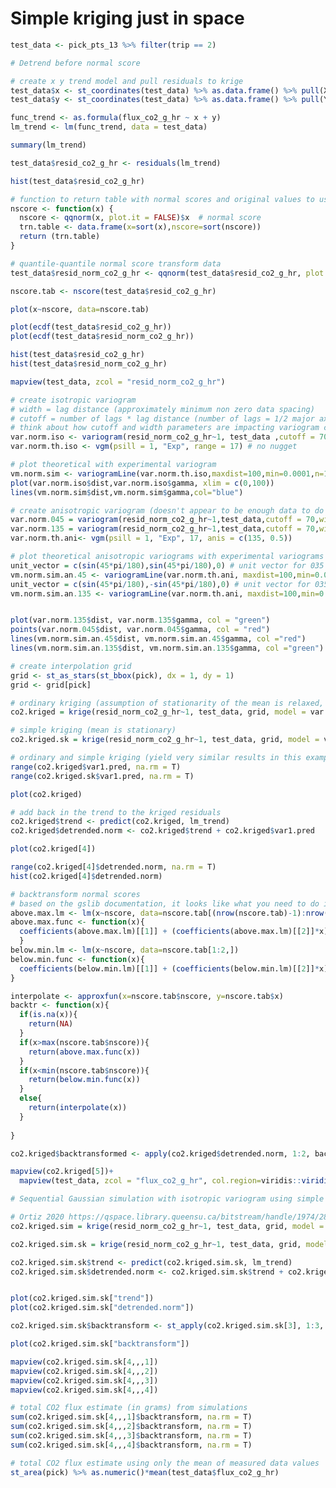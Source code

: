 # Simple kriging just in space


```r
test_data <- pick_pts_13 %>% filter(trip == 2)

# Detrend before normal score

# create x y trend model and pull residuals to krige
test_data$x <- st_coordinates(test_data) %>% as.data.frame() %>% pull(X)
test_data$y <- st_coordinates(test_data) %>% as.data.frame() %>% pull(Y)

func_trend <- as.formula(flux_co2_g_hr ~ x + y)
lm_trend <- lm(func_trend, data = test_data)

summary(lm_trend)

test_data$resid_co2_g_hr <- residuals(lm_trend)

hist(test_data$resid_co2_g_hr)

# function to return table with normal scores and original values to use for backtransform later
nscore <- function(x) {                       
  nscore <- qqnorm(x, plot.it = FALSE)$x  # normal score 
  trn.table <- data.frame(x=sort(x),nscore=sort(nscore))
  return (trn.table)
}

# quantile-quantile normal score transform data
test_data$resid_norm_co2_g_hr <- qqnorm(test_data$resid_co2_g_hr, plot.it = F)$x

nscore.tab <- nscore(test_data$resid_co2_g_hr)

plot(x~nscore, data=nscore.tab)

plot(ecdf(test_data$resid_co2_g_hr))
plot(ecdf(test_data$resid_norm_co2_g_hr))

hist(test_data$resid_co2_g_hr)
hist(test_data$resid_norm_co2_g_hr)

mapview(test_data, zcol = "resid_norm_co2_g_hr")
```

```r
# create isotropic variogram
# width = lag distance (approximately minimum non zero data spacing)
# cutoff = number of lags * lag distance (number of lags = 1/2 major axis/lag distance)
# think about how cutoff and width parameters are impacting variogram calculation
var.norm.iso <- variogram(resid_norm_co2_g_hr~1, test_data ,cutoff = 70 ,width = 14)
var.norm.th.iso <- vgm(psill = 1, "Exp", range = 17) # no nugget

# plot theoretical with experimental variogram
vm.norm.sim <- variogramLine(var.norm.th.iso,maxdist=100,min=0.0001,n=100, covariance=FALSE)
plot(var.norm.iso$dist,var.norm.iso$gamma, xlim = c(0,100))
lines(vm.norm.sim$dist,vm.norm.sim$gamma,col="blue") 

# create anisotropic variogram (doesn't appear to be enough data to do this/not well supported with residuals of gaussian transformed model)
var.norm.045 = variogram(resid_norm_co2_g_hr~1,test_data,cutoff = 70,width =14,alpha = 45.0,tol.hor=22.5) # 045 directional 
var.norm.135 = variogram(resid_norm_co2_g_hr~1,test_data,cutoff = 70,width =14,alpha = 135.0,tol.hor=22.5) # 135 directional
var.norm.th.ani<- vgm(psill = 1, "Exp", 17, anis = c(135, 0.5))

# plot theoretical anisotropic variograms with experimental variograms
unit_vector = c(sin(45*pi/180),sin(45*pi/180),0) # unit vector for 035 azimuth
vm.norm.sim.an.45 <- variogramLine(var.norm.th.ani, maxdist=100,min=0.0001,n=100, covariance=FALSE, dir=unit_vector)
unit_vector = c(sin(45*pi/180),-sin(45*pi/180),0) # unit vector for 035 azimuth
vm.norm.sim.an.135 <- variogramLine(var.norm.th.ani, maxdist=100,min=0.0001,n=100, covariance=FALSE, dir=unit_vector)


plot(var.norm.135$dist, var.norm.135$gamma, col = "green")
points(var.norm.045$dist, var.norm.045$gamma, col = "red")
lines(vm.norm.sim.an.45$dist, vm.norm.sim.an.45$gamma, col ="red")
lines(vm.norm.sim.an.135$dist, vm.norm.sim.an.135$gamma, col ="green")
```

```r
# create interpolation grid
grid <- st_as_stars(st_bbox(pick), dx = 1, dy = 1)
grid <- grid[pick]

# ordinary kriging (assumption of stationarity of the mean is relaxed, mean is estimated locally)
co2.kriged = krige(resid_norm_co2_g_hr~1, test_data, grid, model = var.norm.th.iso,maxdist = Inf,nmin = 0,omax=Inf) 

# simple kriging (mean is stationary)
co2.kriged.sk = krige(resid_norm_co2_g_hr~1, test_data, grid, model = var.norm.th.iso,maxdist = Inf,nmin = 0,omax=Inf, beta = mean(test_data$resid_norm_co2_g_hr)) 

# ordinary and simple kriging (yield very similar results in this example)
range(co2.kriged$var1.pred, na.rm = T)
range(co2.kriged.sk$var1.pred, na.rm = T)

plot(co2.kriged)

# add back in the trend to the kriged residuals
co2.kriged$trend <- predict(co2.kriged, lm_trend)
co2.kriged$detrended.norm <- co2.kriged$trend + co2.kriged$var1.pred

plot(co2.kriged[4])

range(co2.kriged[4]$detrended.norm, na.rm = T)
hist(co2.kriged[4]$detrended.norm)

# backtransform normal scores
# based on the gslib documentation, it looks like what you need to do is for each point interpolate between points in the normal score table and use an extrapolation function (possibly linear?) for points beyond the range
above.max.lm <- lm(x~nscore, data=nscore.tab[(nrow(nscore.tab)-1):nrow(nscore.tab),])
above.max.func <- function(x){
  coefficients(above.max.lm)[[1]] + (coefficients(above.max.lm)[[2]]*x)
  }
below.min.lm <- lm(x~nscore, data=nscore.tab[1:2,])
below.min.func <- function(x){
  coefficients(below.min.lm)[[1]] + (coefficients(below.min.lm)[[2]]*x)
}

interpolate <- approxfun(x=nscore.tab$nscore, y=nscore.tab$x)
backtr <- function(x){
  if(is.na(x)){
    return(NA)
  }
  if(x>max(nscore.tab$nscore)){
    return(above.max.func(x))
  }
  if(x<min(nscore.tab$nscore)){
    return(below.min.func(x))
  }
  else{
    return(interpolate(x))
  }
    
}

co2.kriged$backtransformed <- apply(co2.kriged$detrended.norm, 1:2, backtr)

mapview(co2.kriged[5])+
  mapview(test_data, zcol = "flux_co2_g_hr", col.region=viridis::viridis_pal(option = "A"))
```

```r
# Sequential Gaussian simulation with isotropic variogram using simple kriging (but ordinary kriging also run)

# Ortiz 2020 https://qspace.library.queensu.ca/bitstream/handle/1974/28538/2020-01-Ortiz-Simulation.pdf?sequence=2 indicates that you shouldn't use ordinary kriging in sequential gaussian simulation. The krige function I think allows you to use ordinary kriging and it looks like it might be trying to estimate beta within the function. 
co2.kriged.sim = krige(resid_norm_co2_g_hr~1, test_data, grid, model = var.norm.th.iso,maxdist = Inf,nmin = 0,omax=Inf, indicators=FALSE, nsim=4, nmax=100) # will take a second to run

co2.kriged.sim.sk = krige(resid_norm_co2_g_hr~1, test_data, grid, model = var.norm.th.iso,maxdist = Inf,nmin = 0,omax=Inf, indicators=FALSE, nsim=4, nmax=100, beta = 0) # will take a second to run # mean should be zero after gaussian transformation # I don't know if beta is required here

co2.kriged.sim.sk$trend <- predict(co2.kriged.sim.sk, lm_trend)
co2.kriged.sim.sk$detrended.norm <- co2.kriged.sim.sk$trend + co2.kriged.sim.sk$var1


plot(co2.kriged.sim.sk["trend"])
plot(co2.kriged.sim.sk["detrended.norm"])

co2.kriged.sim.sk$backtransform <- st_apply(co2.kriged.sim.sk[3], 1:3, backtr)

plot(co2.kriged.sim.sk["backtransform"])

mapview(co2.kriged.sim.sk[4,,,1])
mapview(co2.kriged.sim.sk[4,,,2])
mapview(co2.kriged.sim.sk[4,,,3])
mapview(co2.kriged.sim.sk[4,,,4])
```

```r
# total CO2 flux estimate (in grams) from simulations
sum(co2.kriged.sim.sk[4,,,1]$backtransform, na.rm = T)
sum(co2.kriged.sim.sk[4,,,2]$backtransform, na.rm = T)
sum(co2.kriged.sim.sk[4,,,3]$backtransform, na.rm = T)
sum(co2.kriged.sim.sk[4,,,4]$backtransform, na.rm = T)

# total CO2 flux estimate using only the mean of measured data values
st_area(pick) %>% as.numeric()*mean(test_data$flux_co2_g_hr)
```

